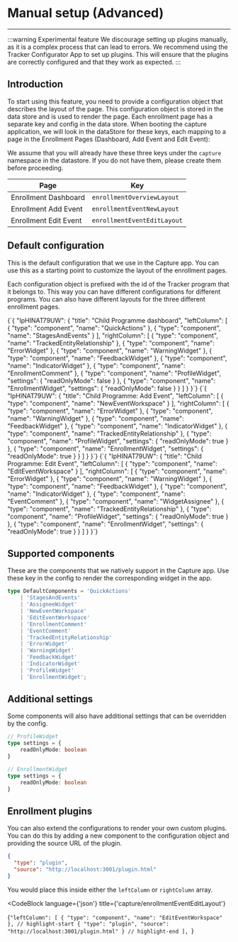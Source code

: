 
# Manual setup (Advanced)

---
:::warning Experimental feature
We discourage setting up plugins manually, as it is a complex process that can lead to errors.
We recommend using the Tracker Configurator App to set up plugins. This will ensure that the plugins are correctly configured and that they work as expected.
:::

## Introduction

To start using this feature, you need to provide a configuration object that describes the layout of the page. This configuration object is stored in the data store and is used to render the page.
Each enrollment page has a separate key and config in the data store.
When booting the capture application, we will look in the dataStore for these keys, each mapping to a page in the Enrollment Pages (Dashboard, Add Event and Edit Event):

We assume that you will already have these three keys under the `capture` namespace in the datastore. If you do not have them, please create them before proceeding.

| Page                  | Key                         |
|-----------------------|-----------------------------|
| Enrollment Dashboard  | `enrollmentOverviewLayout`  |
| Enrollment Add Event  | `enrollmentEventNewLayout`  |
| Enrollment Edit Event | `enrollmentEventEditLayout` |

## Default configuration

This is the default configuration that we use in the Capture app. You can use this as a starting point to customize the layout of the enrollment pages.

Each configuration object is prefixed with the id of the Tracker program that it belongs to. This way you can have different configurations for different programs.
You can also have different layouts for the three different enrollment pages.

<Tabs>
    <TabItem
        value={'ENROLLMENT_OVERVIEW'}
        label={'Enrollment Dashboard'}
        default
    >
        <CodeBlock
            language={'json'}
        >
            {`{
    "IpHINAT79UW": {
        "title": "Child Programme dashboard",
        "leftColumn": [
            {
                "type": "component",
                "name": "QuickActions"
            },
            {
                "type": "component",
                "name": "StagesAndEvents"
            }
        ],
        "rightColumn": [
            {
                "type": "component",
                "name": "TrackedEntityRelationship"
            },
            {
                "type": "component",
                "name": "ErrorWidget"
            },
            {
                "type": "component",
                "name": "WarningWidget"
            },
            {
                "type": "component",
                "name": "FeedbackWidget"
            },
            {
                "type": "component",
                "name": "IndicatorWidget"
            },
            {
                "type": "component",
                "name": "EnrollmentComment"
            },
            {
                "type": "component",
                "name": "ProfileWidget",
                "settings": {
                    "readOnlyMode": false
                }
            },
            {
                "type": "component",
                "name": "EnrollmentWidget",
                "settings": {
                    "readOnlyMode": false
                }
            }
        ]
    }
}`}
        </CodeBlock>
    </TabItem>
    <TabItem
        value={'ENROLLMENT_EVENT_NEW'}
        label={'Add Event'}
    >
        <CodeBlock
            language={'json'}
        >
            {`{
    "IpHINAT79UW": {
        "title": "Child Programme: Add Event",
        "leftColumn": [
            {
                "type": "component",
                "name": "NewEventWorkspace"
            }
        ],
        "rightColumn": [
            {
                "type": "component",
                "name": "ErrorWidget"
            },
            {
                "type": "component",
                "name": "WarningWidget"
            },
            {
                "type": "component",
                "name": "FeedbackWidget"
            },
            {
                "type": "component",
                "name": "IndicatorWidget"
            },
            {
                "type": "component",
                "name": "TrackedEntityRelationship"
            },
            {
                "type": "component",
                "name": "ProfileWidget",
                "settings": {
                    "readOnlyMode": true
                }
            },
            {
                "type": "component",
                "name": "EnrollmentWidget",
                "settings": {
                    "readOnlyMode": true
                }
            }
        ]
    }
}`}
        </CodeBlock>
    </TabItem>
    <TabItem
        value={'ENROLLMENT_EVENT_EDIT'}
        label={'Edit Event'}
    >
        <CodeBlock
            language={'json'}
        >
            {`{
    "IpHINAT79UW": {
        "title": "Child Programme: Edit Event",
        "leftColumn": [
            {
                "type": "component",
                "name": "EditEventWorkspace"
            }
        ],
        "rightColumn": [
            {
                "type": "component",
                "name": "ErrorWidget"
            },
            {
                "type": "component",
                "name": "WarningWidget"
            },
            {
                "type": "component",
                "name": "FeedbackWidget"
            },
            {
                "type": "component",
                "name": "IndicatorWidget"
            },
            {
                "type": "component",
                "name": "EventComment"
            },
            {
                "type": "component",
                "name": "WidgetAssignee"
            },
            {
                "type": "component",
                "name": "TrackedEntityRelationship"
            },
            {
                "type": "component",
                "name": "ProfileWidget",
                "settings": {
                    "readOnlyMode": true
                }
            },
            {
                "type": "component",
                "name": "EnrollmentWidget",
                "settings": {
                    "readOnlyMode": true
                }
            }
        ]
    }
}`}
        </CodeBlock>
    </TabItem>
</Tabs>

## Supported components

These are the components that we natively support in the Capture app. Use these key in the config to render the corresponding widget in the app.

```ts
type DefaultComponents = 'QuickActions'
    | 'StagesAndEvents'
    | 'AssigneeWidget'
    | 'NewEventWorkspace'
    | 'EditEventWorkspace'
    | 'EnrollmentComment'
    | 'EventComment'
    | 'TrackedEntityRelationship'
    | 'ErrorWidget'
    | 'WarningWidget'
    | 'FeedbackWidget'
    | 'IndicatorWidget'
    | 'ProfileWidget'
    | 'EnrollmentWidget';
```

## Additional settings

Some components will also have additional settings that can be overridden by the config.
```ts
// ProfileWidget
type settings = {
    readOnlyMode: boolean
}

// EnrollmentWidget
type settings = {
    readOnlyMode: boolean
}
```

## Enrollment plugins

You can also extend the configurations to render your own custom plugins. You can do this by adding a new component to the configuration object and providing the source URL of the plugin.

```json
{
  "type": "plugin",
  "source": "http://localhost:3001/plugin.html"
}
```

You would place this inside either the `leftColumn` or `rightColumn` array.

<CodeBlock
    language={'json'}
    title={'capture/enrollmentEventEditLayout'}
>
{`"leftColumn": [
    {
        "type": "component",
        "name": "EditEventWorkspace"
    },
    // highlight-start
    {
      "type": "plugin",
      "source": "http://localhost:3001/plugin.html"
    }
    // highlight-end
],
`}
</CodeBlock>

